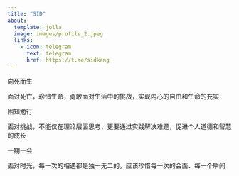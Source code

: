 ```yaml
---
title: "SID"
about:
  template: jolla
  image: images/profile_2.jpeg
  links:
    - icon: telegram
      text: telegram
      href: https://t.me/sidkang
---
```


[向死而生]{.fs-3}

[面对死亡，珍惜生命，勇敢面对生活中的挑战，实现内心的自由和生命的充实]{.text-white}

[困知勉行]{.fs-3}

[面对挑战，不能仅在理论层面思考，更要通过实践解决难题，促进个人道德和智慧的成长]{.text-white}

[一期一会]{.fs-3}

[面对时光，每一次的相遇都是独一无二的，应该珍惜每一次的会面、每一个瞬间]{.text-white}
